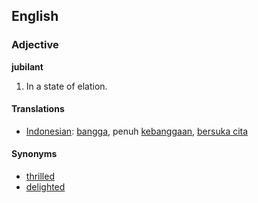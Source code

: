 ==English==
=== Adjective ===

'''jubilant'''
#In a state of elation.

==== Translations ====
*[[Indonesian]]: [[bangga]], penuh [[bangga|kebanggaan]], [[suka cita|bersuka cita]]

==== Synonyms ====
*[[thrilled]]
*[[delighted]]